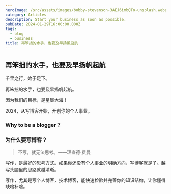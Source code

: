 ```yaml
---
heroImage: /src/assets/images/bobby-stevenson-3AEJ6imbQTo-unsplash.webp
category: Articles
description: Start your business as soon as possible.
pubDate: 2024-01-29T16:00:00.000Z
tags:
  - blog
  - business
title: 再笨拙的水手，也要及早扬帆启航
---
```


## 再笨拙的水手，也要及早扬帆起航

千里之行，始于足下。

再笨拙的水手，也要及早扬帆起航。

因为我们的目标，是星辰大海！

2024，从写博客开始，开创你的个人事业。

### Why to be a blogger？

### 为什么要写博客？

> 不写，就无法思考。——理查德·费曼

写作，是最好的思考方式。如果你还没有个人事业的明确方向，写博客就是了。越写头脑里的思路就越清晰。

写作，尤其是写个人博客，技术博客，能快速检验并完善你的知识结构，让你懂得缺啥补啥。
